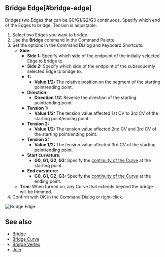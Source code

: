 
## Bridge Edge[#bridge-edge]

<Reference shortcut="" command="Bridge Edge" button="" />

Bridges two Edges that can be G0/G1/G2/G3 continuous. Specify which end of the Edges to bridge. Tension is adjustable.

1. Select two Edges you want to bridge.
2. Use the **Bridge** command in the Command Palette
3. Set the options in the Command Dialog and Keyboard Shortcuts.
   - **Side:** 
        - **Side 1:** Specify which side of the endpoint of the initially selected Edge to bridge to.
        - **Side 2:** Specify which side of the endpoint of the subsequently selected Edge to bridge to.
     - **T:**
          - **Value 1/2:** The relative position on the segment of the starting point/ending point.
     - **Direction:** 
          - **Direction 1/2:** Reverse the direction of the starting point/ending point.
     - **Tension 1:**
          - **Value 1/2:** The tension value affected 1st CV to 3rd CV of the starting point/ending point.
     - **Tension 2:**
          - **Value 1/2:** The tension value affected 2nd CV and 3rd CV of the starting point/ending point.
     - **Tension 3:**
          - **Value 1/2:** The tension value affected 3rd CV of the starting point/ending point.
     - **Start curvature:**
          - **G0, G1, G2, G3:** Specify the [continuity of the  Curve](../cad-essentials/continuity-curve-and-surface) at the starting point.
     -  **End curvature:**
          - **G0, G1, G2, G3:** Specify the [continuity of the  Curve](../cad-essentials/continuity-curve-and-surface) at the ending point.      
   - **Trim:** When turned on, any Curve that extends beyond the bridge will be trimmed.
4. Confirm with OK in the Command Dialog or right-click.

![Bridge Edge](/img/bridge-edge.gif)

## See also
- [Bridge](./bridge)
- [Bridge Curve](./bridge-curve)
- [Bridge Vertex](./bridge-vertex)
- [Join](./join)


